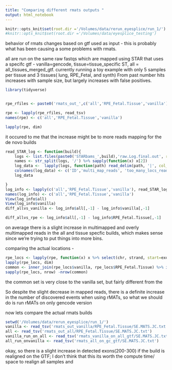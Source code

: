 ```yaml
---
title: "Comparing different rmats outputs "
output: html_notebook
---
```


```r

knitr::opts_knit$set(root.dir ='/Volumes/data/rerun_eyesplice/run_1/')
#knitr::opts_knit$set(root.dir ='/Volumes/data/eyesplice_testing')
```



behavior of rmats changes based on gtf used as input -  this is probably what has been causing a some problems with rmats. 

all are run on the same raw fastqs  which are mapped using STAR that uses a specifc gtf - vanilla=gencode, tissue=tissue_specific ST, all = all_tissues_merged_gtf. currently running a toy example with only 5 samples per tissue and 3 tissues( lung, RPE_Fetal, and synth)
From past number hits increases with sample size, but largely increases with false positives.
```r
library(tidyverse)


rpe_rfiles <- paste0('rmats_out_',c('all','RPE_Fetal.Tissue','vanilla'), '/RPE_Fetal.Tissue/SE.MATS.JC.txt')

rpe <- lapply(rpe_rfiles, read_tsv)
names(rpe) <- c('all','RPE_Fetal.Tissue','vanilla')

lapply(rpe, dim)

```

it occured to me that the increase might be to more reads mapping for the de novo builds

```r
read_STAR_log <- function(build){
    logs <- list.files(paste0('STARbams_',build),'raw.Log.final.out', recursive = T, full.names = T )
    names <- str_split(logs, '/') %>% sapply(function(x) x[2])
    log_data <-  lapply(logs, function(path) read_delim(path, '|', col_names = F) %>% mutate(X2=gsub('\t|%', '',X2)) %>% .[c(24,26,28:30),2]%>% t() ) %>% do.call(rbind, .) %>% as.data.frame() %>% mutate_all(as.numeric) %>% {./100} %>% mutate(ID=names) %>% select(ID, everything())
    colnames(log_data) <- c('ID','multi_map_reads', 'too_many_locs_reads', 'unmapped_mismatch', 'umapped_tooshort', 'unmapped_other')
    log_data

}
log_info <- lapply(c('all','RPE_Fetal.Tissue','vanilla'), read_STAR_log)
names(log_info) <- c('all','RPE_Fetal.Tissue','vanilla') 
View(log_info$all)
View(log_info$vanilla)
diff_allvs_vanilla <- log_info$all[,-1] - log_info$vanilla[,-1]

diff_allvs_rpe <- log_info$all[,-1] - log_info$RPE_Fetal.Tissue[,-1]

```

on average there is a slight increase in multimapped and overly multimapped reads in the all and tissue specfic builds, which makes sense since we're trying to put things into more bins.

comparing the actual locations - 

```r
rpe_locs <- lapply(rpe, function(x) x %>% select(chr, strand, start=exonStart_0base, end=exonEnd) %>% distinct)
lapply(rpe_locs, dim)
common <- inner_join(rpe_locs$vanilla, rpe_locs$RPE_Fetal.Tissue) %>% inner_join(rpe_locs$all)
sapply(rpe_locs, nrow) -nrow(common)


```
the common set is very close to the vanilla set, but fairly different from the 

So despite the slight decrease in mapped reads, there is a definite increase in the number of discovered events when using rMATs, so what we should do is run rMATs on only gencode version

now lets compare the actual rmats builds



```r
setwd('/Volumes/data/rerun_eyesplice/run_1/')
vanilla <- read_tsv('rmats_out_vanilla/RPE_Fetal.Tissue/SE.MATS.JC.txt')
all <- read_tsv('rmats_out_all/RPE_Fetal.Tissue/SE.MATS.JC.txt')
vanilla_run_on_all <- read_tsv('rmats_vanilla_on_all_gtf/SE.MATS.JC.txt')
all_run_onvanilla <- read_tsv('rmats_all_on_gc_gtf/SE.MATS.JC.txt')


```

okay, so there is a slight increase in detected exons(200-300) if the build is realigned on the GTF; I don't think that this its worth the compute time/ space  to realign all samples and 





